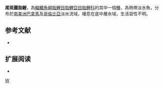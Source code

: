 {{Speciesbox 
| taxon = Astyanax ruberrimus
| status = NE
| status_system = IUCN3.1
| authority =  [[Eigenmann|Eigenmann]], 1913
| synonyms = 
}}
'''尾斑麗脂鯉'''，為[[輻鰭魚綱|輻鰭魚綱]][[脂鯉目|脂鯉目]][[脂鯉亞目|脂鯉亞目]][[脂鯉科|脂鯉科]]的其中一個[[種|種]]，為熱帶淡水魚，分布於[[南美洲|南美洲]][[巴拿馬|巴拿馬]]及[[哥倫比亞|哥倫比亞]]淡水流域，棲息在底中層水域，生活習性不明。

==参考文献==
{{refbegin}}
*{{FishBase_species|genus=Astyanax|species=ruberrimus|year=2013|month=11}}
{{refend}}

== 扩展阅读 ==
{{refbegin}}
*{{wikispecies-inline|Astyanax ruberrimus|尾斑麗脂鯉}}
{{refend}}
{{Taxonbar|from=Q6398039}}

[[Category:麗脂鯉屬|W]]


{{魚類小作品}}